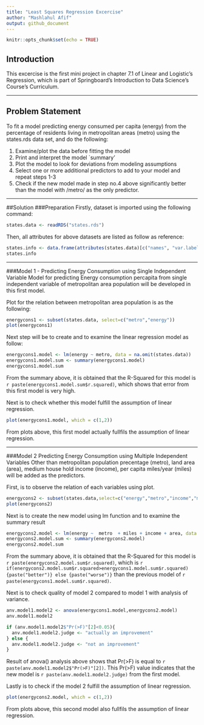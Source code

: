 ---
title: "Least Squares Regression Excercise"
author: "Mashlahul Afif"
output: github_document
---

```{r setup, include=FALSE}
knitr::opts_chunk$set(echo = TRUE)
```

## Introduction

This excercise is the first mini project in chapter 7.1 of Linear and Logistic's Regression, which is part of Springboard's Introduction to Data Science's Course's Curriculum. 

***

## Problem Statement
To fit a model predicting energy consumed per capita (energy) from the percentage of residents living in metropolitan areas (metro) using the states.rds data set, and do the following:

1. Examine/plot the data before fitting the model
2. Print and interpret the model `summary'
3. Plot the model to look for deviations from modeling assumptions
4. Select one or more additional predictors to add to your model and repeat steps 1-3
5. Check if the new model made in step no.4 above significantly better than the model with /metro/ as the only predictor.

***
##Solution
###Preparation
Firstly, dataset is imported using the following command:
```{r}
states.data <- readRDS("states.rds")
```
Then, all attributes for above datasets are listed as follow as reference:
```{r}
states.info <- data.frame(attributes(states.data)[c("names", "var.labels")])
states.info
```

***

###Model 1 - Predicting Energy Consumption using Single Independent Variable
Model for predicting Energy consumption percapita from single independent variable of metropolitan area population will be developed in this first model.

Plot for the relation between metropolitan area population is as the following:

```{r}
energycons1 <- subset(states.data, select=c("metro","energy")) 
plot(energycons1)
```

Next step will be to create and to examine the linear regression model as follow:
```{r}
energycons1.model <- lm(energy ~ metro, data = na.omit(states.data))
energycons1.model.sum <- summary(energycons1.model)
energycons1.model.sum
```

From the summary above, it is obtained that the R-Squared for this model is `r paste(energycons1.model.sum$r.squared)`, which shows that error from this first model is very high.

Next is to check whether this model fulfill the assumption of linear regression.

```{r}
plot(energycons1.model, which = c(1,2))
```


From plots above, this first model actually fullfils the assumption of linear regression.

***


###Model 2 Predicting Energy Consumption using Multiple Independent Variables
Other than metropolitan population precentage (metro), land area (area), medium house hold income (income),  per capita miles/year (miles) will be added as the predictors.

First, is to observe the relation of each variables using plot.

```{r}
energycons2 <- subset(states.data,select=c("energy","metro","income","miles","area"))
plot(energycons2)
```

Next is to create the new model using lm function and to examine the summary result

```{r}
energycons2.model <- lm(energy ~  metro  + miles + income + area, data = na.omit(states.data))
energycons2.model.sum <- summary(energycons2.model)
energycons2.model.sum
```
From the summary above, it is obtained that the R-Squared for this model is `r paste(energycons2.model.sum$r.squared)`, which is `r if(energycons2.model.sum$r.squared>energycons1.model.sum$r.squared) {paste("better")} else {paste("worse")} ` than the previous model of `r paste(energycons1.model.sum$r.squared)`.

Next is to check quality of model 2 compared to model 1 with analysis of variance. 

```{r}
anv.model1.model2 <- anova(energycons1.model,energycons2.model)
anv.model1.model2
```

```{r, echo=FALSE}
if (anv.model1.model2$"Pr(>F)"[2]<0.05){
  anv.model1.model2.judge <- "actually an improvement"
} else {
  anv.model1.model2.judge <- "not an improvement"
}
```

Result of anova() analysis above shows that Pr(>F) is equal to 
`r paste(anv.model1.model2$"Pr(>F)"[2])`. This Pr(>F) value indicates that the new model is `r paste(anv.model1.model2.judge)` from the first model.

Lastly is to check if the model 2 fulfill the assumption of linear regression.

```{r}
plot(energycons2.model, which = c(1,2))
```

From plots above, this second model also fullfils the assumption of linear regression.